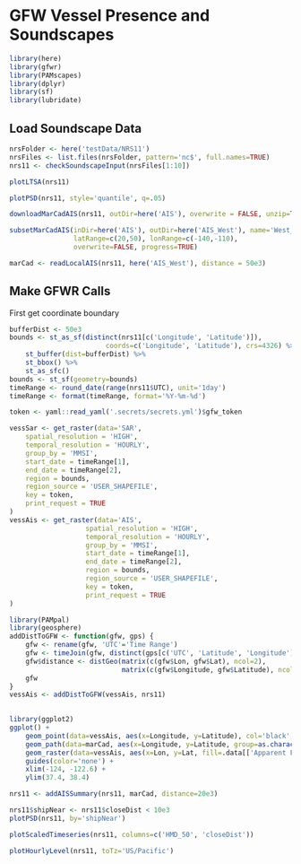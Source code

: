 # GFW Vessel Presence and Soundscapes

```r
library(here)
library(gfwr)
library(PAMscapes)
library(dplyr)
library(sf)
library(lubridate)
```

## Load Soundscape Data

```r
nrsFolder <- here('testData/NRS11')
nrsFiles <- list.files(nrsFolder, pattern='nc$', full.names=TRUE)
nrs11 <- checkSoundscapeInput(nrsFiles[1:10])
```

```r
plotLTSA(nrs11)
```

```r
plotPSD(nrs11, style='quantile', q=.05)
```

```r
downloadMarCadAIS(nrs11, outDir=here('AIS'), overwrite = FALSE, unzip=TRUE)
```
```r
subsetMarCadAIS(inDir=here('AIS'), outDir=here('AIS_West'), name='West_', 
                latRange=c(20,50), lonRange=c(-140,-110),
                overwrite=FALSE, progress=TRUE)
```
```r
marCad <- readLocalAIS(nrs11, here('AIS_West'), distance = 50e3)
```


## Make GFWR Calls

First get coordinate boundary

```r
bufferDist <- 50e3
bounds <- st_as_sf(distinct(nrs11[c('Longitude', 'Latitude')]),
                        coords=c('Longitude', 'Latitude'), crs=4326) %>%
    st_buffer(dist=bufferDist) %>%
    st_bbox() %>%
    st_as_sfc()
bounds <- st_sf(geometry=bounds)
timeRange <- round_date(range(nrs11$UTC), unit='1day')
timeRange <- format(timeRange, format='%Y-%m-%d')
```

```r
token <- yaml::read_yaml('.secrets/secrets.yml')$gfw_token

vessSar <- get_raster(data='SAR',
    spatial_resolution = 'HIGH',
    temporal_resolution = 'HOURLY',
    group_by = 'MMSI',
    start_date = timeRange[1],
    end_date = timeRange[2],
    region = bounds,
    region_source = 'USER_SHAPEFILE',
    key = token,
    print_request = TRUE
)
vessAis <- get_raster(data='AIS',
                   spatial_resolution = 'HIGH',
                   temporal_resolution = 'HOURLY',
                   group_by = 'MMSI',
                   start_date = timeRange[1],
                   end_date = timeRange[2],
                   region = bounds,
                   region_source = 'USER_SHAPEFILE',
                   key = token,
                   print_request = TRUE
)
```

```r
library(PAMpal)
library(geosphere)
addDistToGFW <- function(gfw, gps) {
    gfw <- rename(gfw, 'UTC'='Time Range')
    gfw <- timeJoin(gfw, distinct(gps[c('UTC', 'Latitude', 'Longitude')]))
    gfw$distance <- distGeo(matrix(c(gfw$Lon, gfw$Lat), ncol=2),
                            matrix(c(gfw$Longitude, gfw$Latitude), ncol=2))
    gfw
}
vessAis <- addDistToGFW(vessAis, nrs11)
    
```

```r
library(ggplot2)
ggplot() +
    geom_point(data=vessAis, aes(x=Longitude, y=Latitude), col='black', size=4) +
    geom_path(data=marCad, aes(x=Longitude, y=Latitude, group=as.character(MMSI), color=as.character(MMSI))) +
    geom_raster(data=vessAis, aes(x=Lon, y=Lat, fill=.data[['Apparent Fishing Hours']])) +
    guides(color='none') +
    xlim(-124, -122.6) +
    ylim(37.4, 38.4)
```

```r
nrs11 <- addAISSummary(nrs11, marCad, distance=20e3)
```

```r
nrs11$shipNear <- nrs11$closeDist < 10e3
plotPSD(nrs11, by='shipNear')
```

```r
plotScaledTimeseries(nrs11, columns=c('HMD_50', 'closeDist'))
```

```r
plotHourlyLevel(nrs11, toTz='US/Pacific')
```

